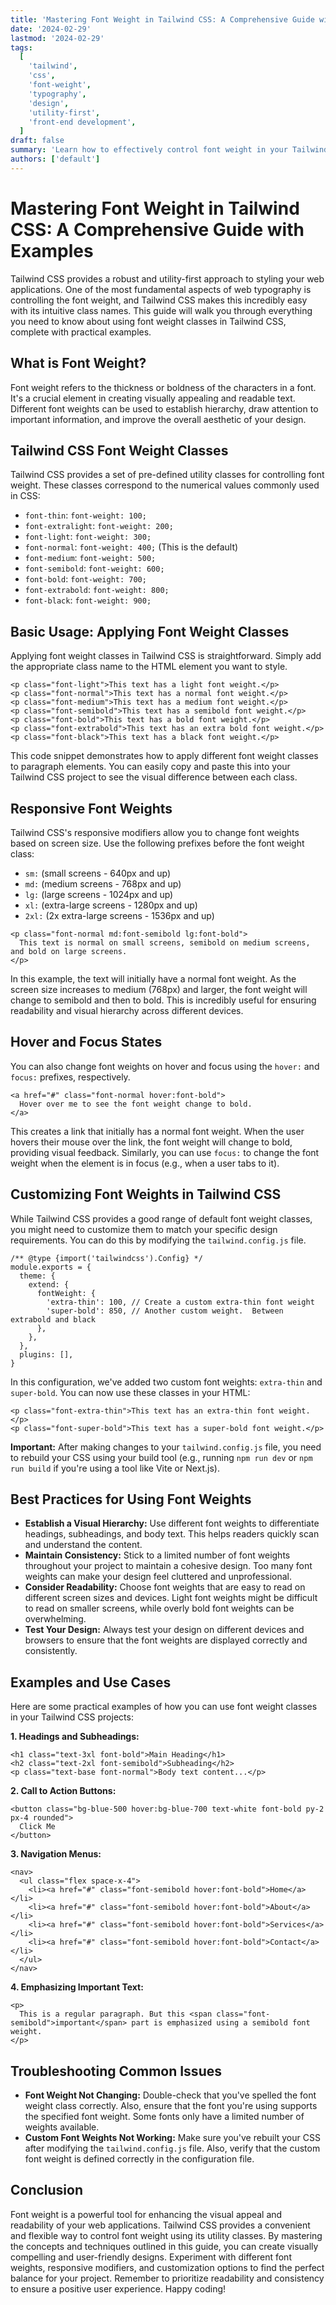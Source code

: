 ```yaml
---
title: 'Mastering Font Weight in Tailwind CSS: A Comprehensive Guide with Examples'
date: '2024-02-29'
lastmod: '2024-02-29'
tags:
  [
    'tailwind',
    'css',
    'font-weight',
    'typography',
    'design',
    'utility-first',
    'front-end development',
  ]
draft: false
summary: 'Learn how to effectively control font weight in your Tailwind CSS projects. This comprehensive guide covers all available font weight classes, customization options, and best practices for creating visually appealing and readable text.'
authors: ['default']
---
```


# Mastering Font Weight in Tailwind CSS: A Comprehensive Guide with Examples

Tailwind CSS provides a robust and utility-first approach to styling your web applications. One of the most fundamental aspects of web typography is controlling the font weight, and Tailwind CSS makes this incredibly easy with its intuitive class names. This guide will walk you through everything you need to know about using font weight classes in Tailwind CSS, complete with practical examples.

## What is Font Weight?

Font weight refers to the thickness or boldness of the characters in a font. It's a crucial element in creating visually appealing and readable text. Different font weights can be used to establish hierarchy, draw attention to important information, and improve the overall aesthetic of your design.

## Tailwind CSS Font Weight Classes

Tailwind CSS provides a set of pre-defined utility classes for controlling font weight. These classes correspond to the numerical values commonly used in CSS:

- `font-thin`: `font-weight: 100;`
- `font-extralight`: `font-weight: 200;`
- `font-light`: `font-weight: 300;`
- `font-normal`: `font-weight: 400;` (This is the default)
- `font-medium`: `font-weight: 500;`
- `font-semibold`: `font-weight: 600;`
- `font-bold`: `font-weight: 700;`
- `font-extrabold`: `font-weight: 800;`
- `font-black`: `font-weight: 900;`

## Basic Usage: Applying Font Weight Classes

Applying font weight classes in Tailwind CSS is straightforward. Simply add the appropriate class name to the HTML element you want to style.

```plaintext
<p class="font-light">This text has a light font weight.</p>
<p class="font-normal">This text has a normal font weight.</p>
<p class="font-medium">This text has a medium font weight.</p>
<p class="font-semibold">This text has a semibold font weight.</p>
<p class="font-bold">This text has a bold font weight.</p>
<p class="font-extrabold">This text has an extra bold font weight.</p>
<p class="font-black">This text has a black font weight.</p>
```

This code snippet demonstrates how to apply different font weight classes to paragraph elements. You can easily copy and paste this into your Tailwind CSS project to see the visual difference between each class.

## Responsive Font Weights

Tailwind CSS's responsive modifiers allow you to change font weights based on screen size. Use the following prefixes before the font weight class:

- `sm:` (small screens - 640px and up)
- `md:` (medium screens - 768px and up)
- `lg:` (large screens - 1024px and up)
- `xl:` (extra-large screens - 1280px and up)
- `2xl:` (2x extra-large screens - 1536px and up)

```plaintext
<p class="font-normal md:font-semibold lg:font-bold">
  This text is normal on small screens, semibold on medium screens, and bold on large screens.
</p>
```

In this example, the text will initially have a normal font weight. As the screen size increases to medium (768px) and larger, the font weight will change to semibold and then to bold. This is incredibly useful for ensuring readability and visual hierarchy across different devices.

## Hover and Focus States

You can also change font weights on hover and focus using the `hover:` and `focus:` prefixes, respectively.

```plaintext
<a href="#" class="font-normal hover:font-bold">
  Hover over me to see the font weight change to bold.
</a>
```

This creates a link that initially has a normal font weight. When the user hovers their mouse over the link, the font weight will change to bold, providing visual feedback. Similarly, you can use `focus:` to change the font weight when the element is in focus (e.g., when a user tabs to it).

## Customizing Font Weights in Tailwind CSS

While Tailwind CSS provides a good range of default font weight classes, you might need to customize them to match your specific design requirements. You can do this by modifying the `tailwind.config.js` file.

```plaintext
/** @type {import('tailwindcss').Config} */
module.exports = {
  theme: {
    extend: {
      fontWeight: {
        'extra-thin': 100, // Create a custom extra-thin font weight
        'super-bold': 850, // Another custom weight.  Between extrabold and black
      },
    },
  },
  plugins: [],
}
```

In this configuration, we've added two custom font weights: `extra-thin` and `super-bold`. You can now use these classes in your HTML:

```plaintext
<p class="font-extra-thin">This text has an extra-thin font weight.</p>
<p class="font-super-bold">This text has a super-bold font weight.</p>
```

**Important:** After making changes to your `tailwind.config.js` file, you need to rebuild your CSS using your build tool (e.g., running `npm run dev` or `npm run build` if you're using a tool like Vite or Next.js).

## Best Practices for Using Font Weights

- **Establish a Visual Hierarchy:** Use different font weights to differentiate headings, subheadings, and body text. This helps readers quickly scan and understand the content.
- **Maintain Consistency:** Stick to a limited number of font weights throughout your project to maintain a cohesive design. Too many font weights can make your design feel cluttered and unprofessional.
- **Consider Readability:** Choose font weights that are easy to read on different screen sizes and devices. Light font weights might be difficult to read on smaller screens, while overly bold font weights can be overwhelming.
- **Test Your Design:** Always test your design on different devices and browsers to ensure that the font weights are displayed correctly and consistently.

## Examples and Use Cases

Here are some practical examples of how you can use font weight classes in your Tailwind CSS projects:

**1. Headings and Subheadings:**

```plaintext
<h1 class="text-3xl font-bold">Main Heading</h1>
<h2 class="text-2xl font-semibold">Subheading</h2>
<p class="text-base font-normal">Body text content...</p>
```

**2. Call to Action Buttons:**

```plaintext
<button class="bg-blue-500 hover:bg-blue-700 text-white font-bold py-2 px-4 rounded">
  Click Me
</button>
```

**3. Navigation Menus:**

```plaintext
<nav>
  <ul class="flex space-x-4">
    <li><a href="#" class="font-semibold hover:font-bold">Home</a></li>
    <li><a href="#" class="font-semibold hover:font-bold">About</a></li>
    <li><a href="#" class="font-semibold hover:font-bold">Services</a></li>
    <li><a href="#" class="font-semibold hover:font-bold">Contact</a></li>
  </ul>
</nav>
```

**4. Emphasizing Important Text:**

```plaintext
<p>
  This is a regular paragraph. But this <span class="font-semibold">important</span> part is emphasized using a semibold font weight.
</p>
```

## Troubleshooting Common Issues

- **Font Weight Not Changing:** Double-check that you've spelled the font weight class correctly. Also, ensure that the font you're using supports the specified font weight. Some fonts only have a limited number of weights available.
- **Custom Font Weights Not Working:** Make sure you've rebuilt your CSS after modifying the `tailwind.config.js` file. Also, verify that the custom font weight is defined correctly in the configuration file.

## Conclusion

Font weight is a powerful tool for enhancing the visual appeal and readability of your web applications. Tailwind CSS provides a convenient and flexible way to control font weight using its utility classes. By mastering the concepts and techniques outlined in this guide, you can create visually compelling and user-friendly designs. Experiment with different font weights, responsive modifiers, and customization options to find the perfect balance for your project. Remember to prioritize readability and consistency to ensure a positive user experience. Happy coding!
